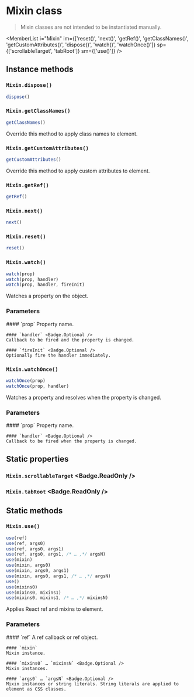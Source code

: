 <Module name="brew-js-react" />

# Mixin class

> Mixin classes are not intended to be instantiated manually.

<MemberList
    i="Mixin"
    im={['reset()', 'next()', 'getRef()', 'getClassNames()', 'getCustomAttributes()', 'dispose()', 'watch()', 'watchOnce()']}
    sp={['scrollableTarget', 'tabRoot']}
    sm={['use()']}
/>

## Instance methods

### `Mixin.dispose()`

```javascript        
dispose()
```

### `Mixin.getClassNames()`

```javascript
getClassNames()
```

Override this method to apply class names to element.

### `Mixin.getCustomAttributes()`

```javascript
getCustomAttributes()
```

Override this method to apply custom attributes to element.

### `Mixin.getRef()`

```javascript
getRef()
```

### `Mixin.next()`

```javascript
next()
```

### `Mixin.reset()`

```javascript
reset()
```

### `Mixin.watch()`

```javascript
watch(prop)
watch(prop, handler)
watch(prop, handler, fireInit)
```

Watches a property on the object.

### Parameters

<dl>
    #### `prop`
    Property name.

    #### `handler` <Badge.Optional />
    Callback to be fired and the property is changed.

    #### `fireInit` <Badge.Optional />
    Optionally fire the handler immediately.

</dl>

### `Mixin.watchOnce()`

```javascript
watchOnce(prop)
watchOnce(prop, handler)
```

Watches a property and resolves when the property is changed.

### Parameters

<dl>
    #### `prop`
    Property name.

    #### `handler` <Badge.Optional />
    Callback to be fired when the property is changed.

</dl>

## Static properties

### `Mixin.scrollableTarget` <Badge.ReadOnly />

### `Mixin.tabRoot` <Badge.ReadOnly />

## Static methods

### `Mixin.use()`

```javascript
use(ref)
use(ref, args0)
use(ref, args0, args1)
use(ref, args0, args1, /* … ,*/ argsN)
use(mixin)
use(mixin, args0)
use(mixin, args0, args1)
use(mixin, args0, args1, /* … ,*/ argsN)
use()
use(mixins0)
use(mixins0, mixins1)
use(mixins0, mixins1, /* … ,*/ mixinsN)
```

Applies React ref and mixins to element.

### Parameters

<dl>
    #### `ref`
    A ref callback or ref object.

    #### `mixin`
    Mixin instance.

    #### `mixins0` … `mixinsN` <Badge.Optional />
    Mixin instances.

    #### `args0` … `argsN` <Badge.Optional />
    Mixin instances or string literals. String literals are applied to element as CSS classes.

</dl>

